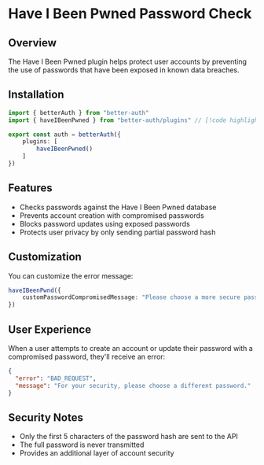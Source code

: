 # Have I Been Pwned Password Check

## Overview

The Have I Been Pwned plugin helps protect user accounts by preventing the use of passwords that have been exposed in known data breaches.

## Installation

```ts
import { betterAuth } from "better-auth"
import { haveIBeenPwned } from "better-auth/plugins" // [!code highlight]

export const auth = betterAuth({
    plugins: [
        haveIBeenPwned()
    ]
})
```

## Features

- Checks passwords against the Have I Been Pwned database
- Prevents account creation with compromised passwords
- Blocks password updates using exposed passwords
- Protects user privacy by only sending partial password hash

## Customization

You can customize the error message:

```ts
haveIBeenPwnd({
    customPasswordCompromisedMessage: "Please choose a more secure password."
})
```

## User Experience

When a user attempts to create an account or update their password with a compromised password, they'll receive an error:

```json
{
  "error": "BAD_REQUEST",
  "message": "For your security, please choose a different password."
}
```

## Security Notes

- Only the first 5 characters of the password hash are sent to the API
- The full password is never transmitted
- Provides an additional layer of account security
